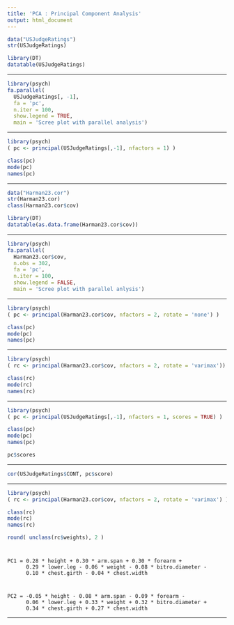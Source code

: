```yaml
---
title: 'PCA : Principal Component Analysis'
output: html_document
---
```


<!-- devtools::install_github('cran/mnormt@R-3.0.3') -->
<!-- install.packages("psych") -->

```r

data("USJudgeRatings")
str(USJudgeRatings)

library(DT)
datatable(USJudgeRatings)
```

---

```r

library(psych)
fa.parallel(
  USJudgeRatings[, -1],
  fa = 'pc',
  n.iter = 100,
  show.legend = TRUE,
  main = 'Scree plot with parallel analysis')
```

---

```r

library(psych)
( pc <- principal(USJudgeRatings[,-1], nfactors = 1) )

class(pc)
mode(pc)
names(pc)
```

---

```r

data("Harman23.cor")
str(Harman23.cor)
class(Harman23.cor$cov)

library(DT)
datatable(as.data.frame(Harman23.cor$cov))
```

---

```r

library(psych)
fa.parallel(
  Harman23.cor$cov,
  n.obs = 302,
  fa = 'pc',
  n.iter = 100,
  show.legend = FALSE,
  main = 'Scree plot with parallel anlysis')
```

---

```r

library(psych)
( pc <- principal(Harman23.cor$cov, nfactors = 2, rotate = 'none') )

class(pc)
mode(pc)
names(pc)
```

---

```r

library(psych)
( rc <- principal(Harman23.cor$cov, nfactors = 2, rotate = 'varimax'))

class(rc)
mode(rc)
names(rc)
```

---

```r

library(psych)
( pc <- principal(USJudgeRatings[,-1], nfactors = 1, scores = TRUE) )

class(pc)
mode(pc)
names(pc)

pc$scores
```

---

```r

cor(USJudgeRatings$CONT, pc$score)
```

---

```r

library(psych)
( rc <- principal(Harman23.cor$cov, nfactors = 2, rotate = 'varimax') )

class(rc)
mode(rc)
names(rc)

round( unclass(rc$weights), 2 )
```

#
    PC1 = 0.28 * height + 0.30 * arm.span + 0.30 * forearm + 
          0.29 * lower.leg - 0.06 * weight - 0.08 * bitro.diameter - 
          0.10 * chest.girth - 0.04 * chest.width

#
    PC2 = -0.05 * height - 0.08 * arm.span - 0.09 * forearm - 
          0.06 * lower.leg + 0.33 * weight + 0.32 * bitro.diameter + 
          0.34 * chest.girth + 0.27 * chest.width

---
